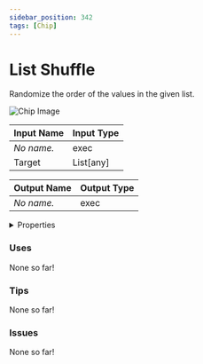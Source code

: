 ```yaml
---
sidebar_position: 342
tags: [Chip]
---
```


# List Shuffle

Randomize the order of the values in the given list.



![Chip Image](/svg/26a97d16-34e6-48c7-83a3-6cf74c1e4985.svg)

| Input Name | Input Type |
|-----------|-----------|
| *No name.* | exec |
| Target | List[any] |

| Output Name | Output Type |
|-----------|-----------|
| *No name.* | exec |


<details>
  <summary>Properties</summary>
  <div>
    <div>
    <table>
      <thead>
        <tr>
          <th>Is beta required?</th>
          <th>❌</th>
        </tr>
        <tr>
          <th>Is this chip a trolling risk?</th>
          <th>❌</th>
        </tr>
        <tr>
          <th>Chip UUPD</th>
          <th>._uuid</th>
        </tr>
      </thead>
    </table>
    </div>
  </div>
</details>

### Uses

None so far!

### Tips

None so far!

### Issues

None so far!